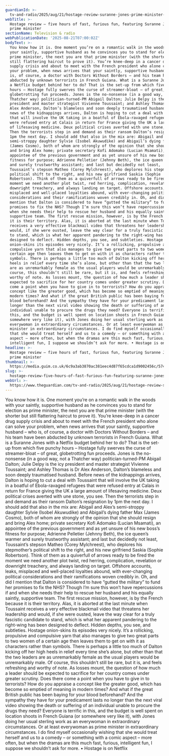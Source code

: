 ```yaml
---
guardianId: >-
  tv-and-radio/2025/aug/21/hostage-review-suranne-jones-prime-minister-netflix-drama
webTitle: >-
  Hostage review – five hours of fast, furious fun, featuring Suranne Jones as
  prime minister
sectionName: Television & radio
webPublicationDate: '2025-08-21T07:00:02Z'
bodyText: >-
  You know how it is. One moment you’re on a romantic walk in the woods with
  your saintly, supportive husband as he convinces you to stand for election as
  prime minister, the next you are that prime minister (with the shorter but
  still flattering haircut to prove it). You’re knee-deep in a cancer drug
  supply crisis and about to meet with the French president who alone can solve
  your problem, when news arrives that your saintly, supportive husband – who
  is, of course, a doctor with Doctors Without Borders – and his team have been
  abducted by unknown terrorists in French Guiana. What is a Suranne Jones with
  a Netflix budget behind her to do? That is the set-up from which five punchy
  hours – Hostage fully swerves the curse of streamer-bloat – of great,
  globetrotting fun proceeds. Jones is the no-nonsense (in a good way, not a
  Thatcher way) politician-turned-PM Abigail Dalton; Julie Delpy is the icy
  president and master strategist Vivienne Toussaint; and Ashley Thomas is Dr
  Alex Anderson, Dalton’s blameless and soon deeply traumatised husband. Before
  news of the kidnappings arrives, Dalton is hoping to cut a deal with Toussaint
  that will involve the UK taking in a boatful of Ebola-ravaged refugees that
  were refused entry at Calais in return for France giving the UK a large amount
  of lifesaving medicine. Deux political crises averted with une stone, you see.
  Then the terrorists step in and demand as their ransom Dalton’s resignation by
  1pm the next day. I should add that also in the mix are: Abigail and Alex’s
  semi-stroppy daughter Sylvie (Isobel Akuwudike) and Abigail’s dying father Max
  (James Cosmo), both of whom are strongly of the opinion that she should resign
  and bring Alex home; private secretary Kofi Adomako (Lucian Msamati), an
  appointee of the previous government and as yet unsure of his new boss’s
  fitness for purpose; Adrienne Pelletier (Jehnny Beth), the ice queen’s warmer
  and surely trustworthy assistant; and last but decidedly not least,
  Toussaint’s stepson Matheo (Corey Mylchreest), who deplores his stepmother’s
  political shift to the right, and his new girlfriend Saskia (Sophie
  Robertson). Think of them as a quiverfull of arrows ready to be fired the
  moment we need another plot twist, red herring, complication, revelation or
  downright treachery, and always landing on target. Offshore accounts, leaks,
  misplaced and well-placed loyalties abound, with ever-changing political
  considerations and their ramifications woven credibly in. Oh, and did I
  mention that Dalton is considered to have “gutted the military” to fund her
  promises to fix the NHS? Though I’m sure this won’t have repercussions if and
  when she needs their help to rescue her husband and his equally saintly,
  supportive team. The first rescue mission, however, is by the French because
  it is their territory. Alas, it is aborted at the last minute when Toussaint
  receives a very effective blackmail video that threatens her leadership and
  would, if she were ousted, leave the way clear for a truly fascistic candidate
  to stand, which is what her apparent pandering to the right-wing has been
  designed to deflect. Hidden depths, you see, and subtleties. Hostage
  onion-skins its episodes very nicely. It’s a rollicking, propulsive and
  compulsive yarn that also manages to give two great parts to two women of a
  certain age then leaves them to get on with it as characters rather than
  symbols. There is perhaps a little too much of Dalton kicking off her high
  heels in relief every time she’s alone, but other than that the two leaders
  are as unremarkably female as the usual players would be unremarkably male. Of
  course, this shouldn’t still be rare, but it is, and feels refreshing and
  worthy of note. As losses mount, the question of how much a leader should be
  expected to sacrifice for her country comes under greater scrutiny. Does there
  come a point when you have to give in to terrorists? How do you appraise a
  concept like the greater good, which has become so emptied of meaning in
  modern times? And what if the great British public has been baying for your
  blood beforehand? And the sympathy they have for your predicament lasts no
  longer than the next viral video showing the death or suffering of an
  individual unable to procure the drugs they need? Everyone is terrific in
  this, and the budget is well spent on location shoots in French Guiana (or
  somewhere very like it), with Jones doing her usual sterling work as an
  everywoman in extraordinary circumstances. Or at least everywoman as prime
  minister in extraordinary circumstances. I do find myself occasionally wishing
  that she would treat herself and us to a comedy – or something with a comic
  aspect – more often, but when the dramas are this much fast, furious,
  intelligent fun, I suppose we shouldn’t ask for more. • Hostage is on Netflix
headline: >-
  Hostage review – five hours of fast, furious fun, featuring Suranne Jones as
  prime minister
thumbnail: >-
  https://media.guim.co.uk/6c9a3ab3870ac381eec4d87f65cdca1d9002456c/574_30_6473_5178/500.jpg
slug: >-
  hostage-review-five-hours-of-fast-furious-fun-featuring-suranne-jones-as-prime-minister
webUrl: >-
  https://www.theguardian.com/tv-and-radio/2025/aug/21/hostage-review-suranne-jones-prime-minister-netflix-drama
---
```

You know how it is. One moment you’re on a romantic walk in the woods with your saintly, supportive husband as he convinces you to stand for election as prime minister, the next you are that prime minister (with the shorter but still flattering haircut to prove it). You’re knee-deep in a cancer drug supply crisis and about to meet with the French president who alone can solve your problem, when news arrives that your saintly, supportive husband – who is, of course, a doctor with Doctors Without Borders – and his team have been abducted by unknown terrorists in French Guiana. What is a Suranne Jones with a Netflix budget behind her to do? That is the set-up from which five punchy hours – Hostage fully swerves the curse of streamer-bloat – of great, globetrotting fun proceeds. Jones is the no-nonsense (in a good way, not a Thatcher way) politician-turned-PM Abigail Dalton; Julie Delpy is the icy president and master strategist Vivienne Toussaint; and Ashley Thomas is Dr Alex Anderson, Dalton’s blameless and soon deeply traumatised husband. Before news of the kidnappings arrives, Dalton is hoping to cut a deal with Toussaint that will involve the UK taking in a boatful of Ebola-ravaged refugees that were refused entry at Calais in return for France giving the UK a large amount of lifesaving medicine. Deux political crises averted with une stone, you see. Then the terrorists step in and demand as their ransom Dalton’s resignation by 1pm the next day. I should add that also in the mix are: Abigail and Alex’s semi-stroppy daughter Sylvie (Isobel Akuwudike) and Abigail’s dying father Max (James Cosmo), both of whom are strongly of the opinion that she should resign and bring Alex home; private secretary Kofi Adomako (Lucian Msamati), an appointee of the previous government and as yet unsure of his new boss’s fitness for purpose; Adrienne Pelletier (Jehnny Beth), the ice queen’s warmer and surely trustworthy assistant; and last but decidedly not least, Toussaint’s stepson Matheo (Corey Mylchreest), who deplores his stepmother’s political shift to the right, and his new girlfriend Saskia (Sophie Robertson). Think of them as a quiverfull of arrows ready to be fired the moment we need another plot twist, red herring, complication, revelation or downright treachery, and always landing on target. Offshore accounts, leaks, misplaced and well-placed loyalties abound, with ever-changing political considerations and their ramifications woven credibly in. Oh, and did I mention that Dalton is considered to have “gutted the military” to fund her promises to fix the NHS? Though I’m sure this won’t have repercussions if and when she needs their help to rescue her husband and his equally saintly, supportive team. The first rescue mission, however, is by the French because it is their territory. Alas, it is aborted at the last minute when Toussaint receives a very effective blackmail video that threatens her leadership and would, if she were ousted, leave the way clear for a truly fascistic candidate to stand, which is what her apparent pandering to the right-wing has been designed to deflect. Hidden depths, you see, and subtleties. Hostage onion-skins its episodes very nicely. It’s a rollicking, propulsive and compulsive yarn that also manages to give two great parts to two women of a certain age then leaves them to get on with it as characters rather than symbols. There is perhaps a little too much of Dalton kicking off her high heels in relief every time she’s alone, but other than that the two leaders are as unremarkably female as the usual players would be unremarkably male. Of course, this shouldn’t still be rare, but it is, and feels refreshing and worthy of note. As losses mount, the question of how much a leader should be expected to sacrifice for her country comes under greater scrutiny. Does there come a point when you have to give in to terrorists? How do you appraise a concept like the greater good, which has become so emptied of meaning in modern times? And what if the great British public has been baying for your blood beforehand? And the sympathy they have for your predicament lasts no longer than the next viral video showing the death or suffering of an individual unable to procure the drugs they need? Everyone is terrific in this, and the budget is well spent on location shoots in French Guiana (or somewhere very like it), with Jones doing her usual sterling work as an everywoman in extraordinary circumstances. Or at least everywoman as prime minister in extraordinary circumstances. I do find myself occasionally wishing that she would treat herself and us to a comedy – or something with a comic aspect – more often, but when the dramas are this much fast, furious, intelligent fun, I suppose we shouldn’t ask for more. • Hostage is on Netflix
